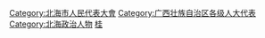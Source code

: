 [[Category:北海市人民代表大會|Category:北海市人民代表大會]]
[[Category:广西壮族自治区各级人大代表|Category:广西壮族自治区各级人大代表]]
[[Category:北海政治人物|Category:北海政治人物]]
[[Category:设区的市人大代表|桂]]